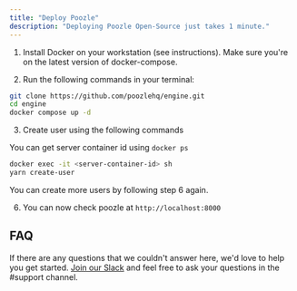 ```yaml
---
title: "Deploy Poozle"
description: "Deploying Poozle Open-Source just takes 1 minute."
---
```


1. Install Docker on your workstation (see instructions). Make sure you're on the latest version of docker-compose.

2. Run the following commands in your terminal:

```bash
git clone https://github.com/poozlehq/engine.git
cd engine
docker compose up -d
```

3. Create user using the following commands

<Note>You can get server container id using `docker ps`</Note>

```bash
docker exec -it <server-container-id> sh
yarn create-user
```

<Note>You can create more users by following step 6 again.</Note>

6. You can now check poozle at `http://localhost:8000`

## FAQ

If there are any questions that we couldn't answer here, we'd love to help you get started. [Join our Slack](https://join.slack.com/t/poozle-community/shared_invite/zt-1u4mz911h-FeWpOA82wA8kyrz3xg58xQ) and feel free to ask your questions in the #support channel.
